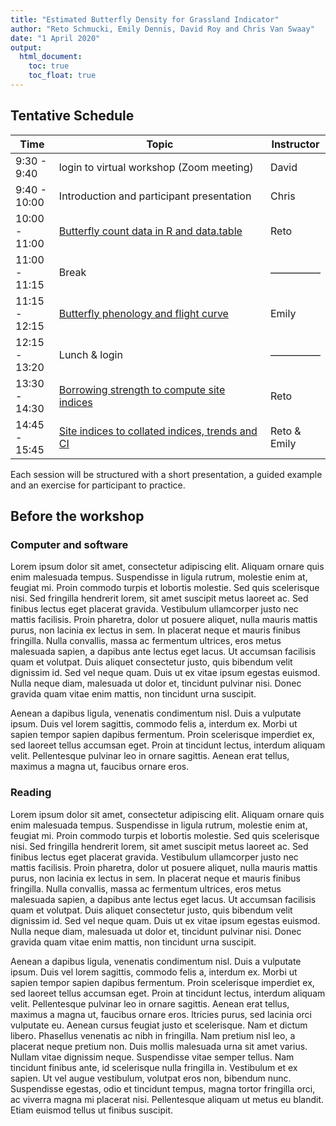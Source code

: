 ```yaml
---
title: "Estimated Butterfly Density for Grassland Indicator"
author: "Reto Schmucki, Emily Dennis, David Roy and Chris Van Swaay"
date: "1 April 2020"
output:
  html_document:
    toc: true
    toc_float: true
---
```


## Tentative Schedule

| Time         | Topic                                                                 | Instructor    |
|--------------|-----------------------------------------------------------------------|---------------|
|9:30  - 9:40  | login to virtual workshop (Zoom meeting)                              | David         |
|9:40  - 10:00 | Introduction and participant presentation                             | Chris         |
|10:00 - 11:00 | [Butterfly count data in R and data.table](example1.html)             | Reto          |
|11:00 - 11:15 | Break                                                                 |---------------| 
|11:15 - 12:15 | [Butterfly phenology and flight curve](example1.html)                 | Emily         |
|12:15 - 13:20 | Lunch & login                                                         |---------------|
|13:30 - 14:30 | [Borrowing strength to compute site indices ](example1.html)          | Reto          |
|14:45 - 15:45 | [Site indices to collated indices, trends and CI ](example1.html)     | Reto & Emily  |

Each session will be structured with a short presentation, a guided example and an exercise for participant to practice.

## Before the workshop

### Computer and software

Lorem ipsum dolor sit amet, consectetur adipiscing elit. Aliquam ornare quis enim malesuada tempus. Suspendisse in ligula rutrum, molestie enim at, feugiat mi. Proin commodo turpis et lobortis molestie. Sed quis scelerisque nisi. Sed fringilla hendrerit lorem, sit amet suscipit metus laoreet ac. Sed finibus lectus eget placerat gravida. Vestibulum ullamcorper justo nec mattis facilisis. Proin pharetra, dolor ut posuere aliquet, nulla mauris mattis purus, non lacinia ex lectus in sem. In placerat neque et mauris finibus fringilla. Nulla convallis, massa ac fermentum ultrices, eros metus malesuada sapien, a dapibus ante lectus eget lacus. Ut accumsan facilisis quam et volutpat. Duis aliquet consectetur justo, quis bibendum velit dignissim id. Sed vel neque quam. Duis ut ex vitae ipsum egestas euismod. Nulla neque diam, malesuada ut dolor et, tincidunt pulvinar nisi. Donec gravida quam vitae enim mattis, non tincidunt urna suscipit.

Aenean a dapibus ligula, venenatis condimentum nisl. Duis a vulputate ipsum. Duis vel lorem sagittis, commodo felis a, interdum ex. Morbi ut sapien tempor sapien dapibus fermentum. Proin scelerisque imperdiet ex, sed laoreet tellus accumsan eget. Proin at tincidunt lectus, interdum aliquam velit. Pellentesque pulvinar leo in ornare sagittis. Aenean erat tellus, maximus a magna ut, faucibus ornare eros.

### Reading

Lorem ipsum dolor sit amet, consectetur adipiscing elit. Aliquam ornare quis enim malesuada tempus. Suspendisse in ligula rutrum, molestie enim at, feugiat mi. Proin commodo turpis et lobortis molestie. Sed quis scelerisque nisi. Sed fringilla hendrerit lorem, sit amet suscipit metus laoreet ac. Sed finibus lectus eget placerat gravida. Vestibulum ullamcorper justo nec mattis facilisis. Proin pharetra, dolor ut posuere aliquet, nulla mauris mattis purus, non lacinia ex lectus in sem. In placerat neque et mauris finibus fringilla. Nulla convallis, massa ac fermentum ultrices, eros metus malesuada sapien, a dapibus ante lectus eget lacus. Ut accumsan facilisis quam et volutpat. Duis aliquet consectetur justo, quis bibendum velit dignissim id. Sed vel neque quam. Duis ut ex vitae ipsum egestas euismod. Nulla neque diam, malesuada ut dolor et, tincidunt pulvinar nisi. Donec gravida quam vitae enim mattis, non tincidunt urna suscipit.

Aenean a dapibus ligula, venenatis condimentum nisl. Duis a vulputate ipsum. Duis vel lorem sagittis, commodo felis a, interdum ex. Morbi ut sapien tempor sapien dapibus fermentum. Proin scelerisque imperdiet ex, sed laoreet tellus accumsan eget. Proin at tincidunt lectus, interdum aliquam velit. Pellentesque pulvinar leo in ornare sagittis. Aenean erat tellus, maximus a magna ut, faucibus ornare eros.
ltricies purus, sed lacinia orci vulputate eu. Aenean cursus feugiat justo et scelerisque. Nam et dictum libero. Phasellus venenatis ac nibh in fringilla. Nam pretium nisl leo, a placerat neque pretium non. Duis mollis malesuada urna sit amet varius. Nullam vitae dignissim neque. Suspendisse vitae semper tellus. Nam tincidunt finibus ante, id scelerisque nulla fringilla in. Vestibulum et ex sapien. Ut vel augue vestibulum, volutpat eros non, bibendum nunc. Suspendisse egestas, odio et tincidunt tempus, magna tortor fringilla orci, ac viverra magna mi placerat nisi. Pellentesque aliquam ut metus eu blandit. Etiam euismod tellus ut finibus suscipit.
